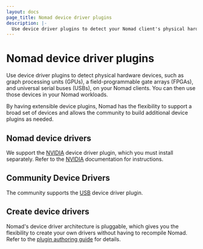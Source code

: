 ```yaml
---
layout: docs
page_title: Nomad device driver plugins
description: |-
  Use device driver plugins to detect your Nomad client's physical hardware devices, such as graphical processing units (GPUs), field programmable gate arrays (FPGAs), tensor processing units (TPUs), and universal serial buses (USBs). You can then use those devices in your Nomad workloads. Review conceptual, installation, usage, and reference information for the NVIDIA and USB device driver plugins.
---
```


# Nomad device driver plugins

Use device driver plugins to detect physical hardware devices, such as graph
processing units (GPUs), a field-programmable gate arrays (FPGAs), and universal
serial buses (USBs), on your Nomad clients. You can then use those devices in
your Nomad workloads.

By having extensible device plugins, Nomad has the flexibility
to support a broad set of devices and allows the community to build additional
device plugins as needed.

## Nomad device drivers

We support the [NVIDIA] device driver plugin, which you must install
separately. Refer to the [NVIDIA] documentation for instructions.

## Community Device Drivers

The community supports the [USB] device driver plugin.

## Create device drivers

Nomad's device driver architecture is pluggable, which gives you the flexibility
to create your own drivers without having to recompile Nomad. Refer to the
[plugin authoring guide][plugin_guide] for details.


[NVIDIA]: /nomad/plugins/devices/nvidia
[USB]: /nomad/plugins/devices/usb
[plugin_guide]: /nomad/plugins/author/device
